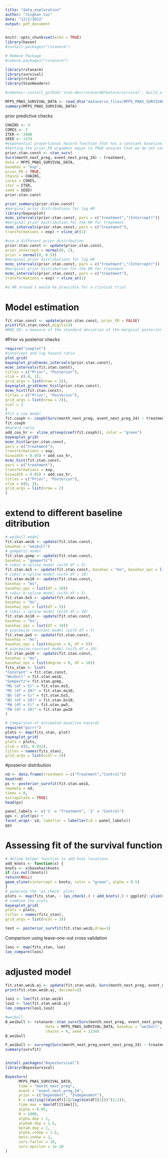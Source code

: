 ```yaml
---
title: "data_exploration"
author: "Jinghan Cui"
date: "12/2/2022"
output: pdf_document
---
```


```r
knitr::opts_chunk$set(echo = TRUE)
library(haven)
#install.packages("rstanarm")

# Remove Package
#remove.packages("rstanarm")

library(rstanarm)
library(survival)
library(rstan)
library(StanHeaders)

#remotes::install_github('stan-dev/rstanarm@feature/survival', build_vignettes = FALSE)

```

```r
MFPS_PNAS_SURVIVAL_DATA <- read_dta("dataverse_files/MFPS_PNAS_SURVIVAL_DATA.dta")
summary(MFPS_PNAS_SURVIVAL_DATA)

```
prior predictive checks
```r
CHAINS <- 4
CORES <- 2
ITER <- 2000
SEED <- 1234
#exponential proportional hazard function that has a constant baseline hazard.
#Setting the prior_PD argument equal to TRUE ensures that we do not condition on the outcome data and instead draw samples only from the prior distributions.
prior.stan.const <- stan_surv(
Surv(month_next_preg, event_next_preg_24) ~ treatment,
data = MFPS_PNAS_SURVIVAL_DATA,
basehaz = "exp",
prior_PD = TRUE,
chains = CHAINS,
cores = CORES,
iter = ITER,
seed = SEED)
prior.stan.const

prior_summary(prior.stan.const)
#marginal prior distributions for log HR
library(bayesplot)
mcmc_intervals(prior.stan.const, pars = c("treatment","(Intercept)"))
#marginal prior distribution for the HR for treatment
mcmc_intervals(prior.stan.const, pars = c("treatment"),
transformations = exp) + vline_at(1)

#use a different prior distribution
prior.stan.const <- update(prior.stan.const,
prior_intercept = normal(0, 1),
prior = normal(0, 0.5))
#marginal prior distributions for log HR
mcmc_intervals(prior.stan.const, pars = c("treatment","(Intercept)"))
#marginal prior distribution for the HR for treatment
mcmc_intervals(prior.stan.const, pars = c("treatment"),
transformations = exp) + vline_at(1)

#a HR around 1 would be plausible for a clinical trial

```
# Model estimation
```r
fit.stan.const <- update(prior.stan.const, prior_PD = FALSE)
print(fit.stan.const,digits=3)
#MAD_SD: a measure of the standard deviation of the marginal posterior distribution of the treatment effect. it is based on a scaling of the Median Absolute Deviation (MAD) from the posterior median of the treatment effect.
```
#Prior vs posterior checks

```r
require("cowplot")
#intercept and log hazard ratio
plot_grid(
bayesplot_grid(mcmc_intervals(prior.stan.const),
mcmc_intervals(fit.stan.const),
titles = c("Prior", "Posterior"),
xlim = c(-8, 1),
grid_args = list(nrow = 2)),
bayesplot_grid(mcmc_hist(prior.stan.const),
mcmc_hist(fit.stan.const),
titles = c("Prior", "Posterior"),
grid_args = list(nrow = 2)),
ncol = 2
)
#fit a cox model
fit.coxph <- coxph(Surv(month_next_preg, event_next_preg_24) ~ treatment,data = MFPS_PNAS_SURVIVAL_DATA, x = TRUE)
fit.coxph
#hazard ratio
add_cox_hr <- vline_at(exp(coef(fit.coxph)), color = "green")
bayesplot_grid(
mcmc_hist(prior.stan.const,
pars = c("treatment"),
transformations = exp,
binwidth = 0.05) + add_cox_hr,
mcmc_hist(fit.stan.const,
pars = c("treatment"),
transformations = exp,
binwidth = 0.05) + add_cox_hr,
titles = c("Prior", "Posterior"),
xlim = c(0, 3),
grid_args = list(nrow = 2)
)


```




# extend to different baseline ditribution
```r
# weibull model
fit.stan.weib <- update(fit.stan.const,
basehaz = "weibull")
# gompertz model
fit.stan.gomp <- update(fit.stan.const,
basehaz = "gompertz")
# cubic m-spline model (with df = 5)
fit.stan.ms5 <- update(fit.stan.const, basehaz = "ms", basehaz_ops = list(df = 5))
# cubic m-spline model (with df = 10)
fit.stan.ms10 <- update(fit.stan.const,
basehaz = "ms",
basehaz_ops = list(df = 10))
# cubic b-spline model (with df = 5)
fit.stan.bs5 <- update(fit.stan.const,
basehaz = "bs",
basehaz_ops = list(df = 5))
# cubic s-spline model (with df = 10)
fit.stan.bs10 <- update(fit.stan.const,
basehaz = "bs",
basehaz_ops = list(df = 10))
# piecewise constant model (with df = 5)
fit.stan.pw5 <- update(fit.stan.const,
basehaz = "ms",
basehaz_ops = list(degree = 0, df = 5))
# piecewise constant model (with df = 10)
fit.stan.pw10 <- update(fit.stan.const,
basehaz = "ms",
basehaz_ops = list(degree = 0, df = 10))
fits_stan <- list(
"Constant" = fit.stan.const,
"Weibull" = fit.stan.weib,
"Gompertz"= fit.stan.gomp,
"MS (df = 5)" = fit.stan.ms5,
"MS (df = 10)" = fit.stan.ms10,
"BS (df = 5)" = fit.stan.bs5,
"BS (df = 10)" = fit.stan.bs10,
"PW (df = 5)" = fit.stan.pw5,
"PW (df = 10)" = fit.stan.pw10
)

# Comparison of estimated baseline hazards
require("purrr")
plots <- map(fits_stan, plot)
bayesplot_grid(
plots = plots,
ylim = c(0, 0.012),
titles = names(fits_stan),
grid_args = list(ncol = 3))
```

#posterior distribution
```r
nd <- data.frame(treatment = c("Treatment","Control"))
head(nd)
ps <- posterior_survfit(fit.stan.weib,
newdata = nd,
times = 0,
extrapolate = TRUE)
head(ps)

panel_labels <- c('1' = "Treatment", '2' = "Control")
pps <- plot(ps) +
facet_wrap(~ id, labeller = labeller(id = panel_labels))
pps
```

# Assessing fit of the survival function
```r
# define helper function to add knot locations
add_knots <- function(x) {
knots <- x$basehaz$knots
if (is.null(knots))
return(NULL)
geom_vline(xintercept = knots, color = "green", alpha = 0.5)
}
# generate the 'ps_check' plots
plots <- map(fits_stan, ~ (ps_check(.) + add_knots(.) + ggplot2::ylim(0.5,1)))
# combine the plots
bayesplot_grid(
plots = plots,
titles = names(fits_stan),
grid_args = list(ncol = 3))

test <- posterior_survfit(fit.stan.weib,draw=1)
```

Comparison using leave-one-out cross validation

```r
loos <- map(fits_stan, loo)
loo_compare(loos)

```

# adjusted model
```r
fit.stan.weib.aj <- update(fit.stan.weib, Surv(month_next_preg, event_next_preg_24) ~ treatment+age_group_bl+edu_primary_bl+ever_use_bl+religion_r_bl+ethnicity_r_bl)
print(fit.stan.weib.aj, decimal=3)

loo1 <- loo(fit.stan.weib)
loo2 <- loo(fit.stan.weib.aj)
loo_compare(loo1,loo2)

```



```r
#weibull
B_weibull <- rstanarm::stan_surv(Surv(month_next_preg, event_next_preg_24) ~ treatment, 
                  data = MFPS_PNAS_SURVIVAL_DATA, basehaz = "weibull", 
                  chains = 4, seed = 1234)
B_weibull

F_weibull <- survreg(Surv(month_next_preg,event_next_preg_24) ~ treatment, data = MFPS_PNAS_SURVIVAL_DATA, dist = "weibull")
summary(survfit)


```
```r

```


```r
install.packages("BayesSurvival")
library(BayesSurvival)

BayesSurv(
      MFPS_PNAS_SURVIVAL_DATA,
      time = "month_next_preg",
      event = "event_next_preg_24",
      prior = c("Dependent", "Independent"),
      K = ceiling((dim(df)[1]/log(dim(df)[1]))^(1/2)),
      time.max = max(df[[time]]),
      alpha = 0.05,
      N = 1000,
      alpha.dep = 1,
      alpha0.dep = 1.5,
      beta0.dep = 1,
      alpha.indep = 1.5,
      beta.indep = 1,
      surv.factor = 10,
      surv.epsilon = 1e-10
)

```


